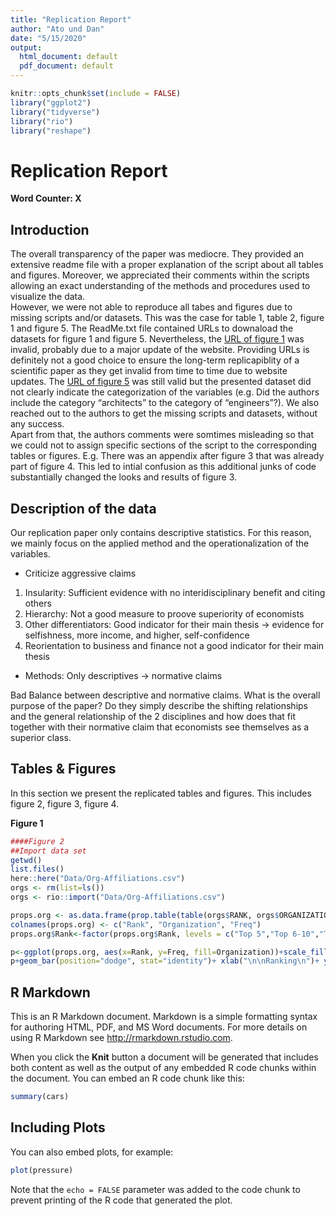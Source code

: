 ```yaml
---
title: "Replication Report"
author: "Ato und Dan"
date: "5/15/2020"
output: 
  html_document: default
  pdf_document: default
---
```


```r
knitr::opts_chunk$set(include = FALSE)
library("ggplot2")
library("tidyverse")
library("rio")
library("reshape")
```

# **Replication Report**

**Word Counter: X** 

## **Introduction**
The overall transparency of the paper was mediocre. They provided an extensive readme file with a proper explanation of the script about all tables and figures. Moreover, we appreciated their comments within the scripts allowing an exact understanding of the methods and procedures used to visualize the data.  
However, we were not able to reproduce all tabes and figures due to missing scripts and/or datasets. This was the case for table 1, table 2, figure 1 and figure 5. The ReadMe.txt file contained URLs to downaload the datasets for figure 1 and figure 5. Nevertheless, the [URL of figure 1](https://www.asanet.org/research/stats/social_science_degrees_by_gender_since_1966.cfm) was invalid, probably due to a major update of the website. Providing URLs is definitely not a good choice to ensure the long-term replicapiblity of a scientific paper as they get invalid from time to time due to website updates. The [URL of figure 5](https://www.bls.gov/oes/tables.htm) was still valid but the presented dataset did not clearly indicate the categorization of the variables (e.g. Did the authors include the category "architects" to the category of "engineers"?). We also reached out to the authors to get the missing scripts and datasets, without any success.  
Apart from that, the authors comments were somtimes misleading so that we could not to assign specific sections of the script to the corresponding tables or figures. E.g. There was an appendix after figure 3 that was already part of figure 4. This led to intial confusion as this additional junks of code substantially changed the looks and results of figure 3.


## **Description of the data**
Our replication paper only contains descriptive statistics. For this reason, we mainly focus on the applied method and the operationalization of the variables.  

- Criticize aggressive claims
1) Insularity: Sufficient evidence with no interidisciplinary benefit and citing others
2) Hierarchy: Not a good measure to proove superiority of economists
3) Other differentiators: Good indicator for their main thesis -> evidence for selfishness, more income, and higher, self-confidence 
4) Reorientation to business and finance not a good indicator for their main thesis
- Methods: Only descriptives -> normative claims 

Bad Balance between descriptive and normative claims. What is the overall purpose of the paper? Do they simply describe the shifting relationships and the general relationship of the 2 disciplines and how does that fit together with their normative claim that economists see themselves as a superior class. 


## **Tables & Figures**
In this section we present the replicated tables and figures. This includes figure 2, figure 3, figure 4.

**Figure 1**

```r
####Figure 2
##Import data set
getwd()
list.files()
here::here("Data/Org-Affiliations.csv")
orgs <- rm(list=ls())
orgs <- rio::import("Data/Org-Affiliations.csv")

props.org <- as.data.frame(prop.table(table(orgs$RANK, orgs$ORGANIZATION),2)*100)
colnames(props.org) <- c("Rank", "Organization", "Freq")
props.org$Rank<-factor(props.org$Rank, levels = c("Top 5","Top 6-10","Top 11-20","Top 21-50","Top 51-100","Not ranked"))

p<-ggplot(props.org, aes(x=Rank, y=Freq, fill=Organization))+scale_fill_grey()
p+geom_bar(position="dodge", stat="identity")+ xlab("\n\nRanking\n")+ ylab("Members of the Councils (%)\n\n")+theme_bw() + theme(axis.text.x  = element_text(size=13), legend.text = element_text(size = 12), legend.title = element_text(size=12))
```

## R Markdown

This is an R Markdown document. Markdown is a simple formatting syntax for authoring HTML, PDF, and MS Word documents. For more details on using R Markdown see <http://rmarkdown.rstudio.com>.

When you click the **Knit** button a document will be generated that includes both content as well as the output of any embedded R code chunks within the document. You can embed an R code chunk like this:

```r
summary(cars)
```

## Including Plots

You can also embed plots, for example:

```r
plot(pressure)
```

Note that the `echo = FALSE` parameter was added to the code chunk to prevent printing of the R code that generated the plot.

